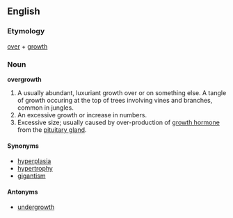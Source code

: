 ==English==
===Etymology===
[[over]] + [[growth]]

===Noun===
'''overgrowth'''

# A usually abundant, luxuriant growth over or on something else. A tangle of growth occuring at the top of trees involving vines and branches, common in jungles.
# An excessive growth or increase in numbers.
# Excessive size; usually caused by over-production of [[growth hormone]] from the [[pituitary gland]].

====Synonyms====
*[[hyperplasia]]
*[[hypertrophy]]
*[[gigantism]]

====Antonyms====
* [[undergrowth]]